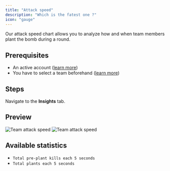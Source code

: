```yaml
---
title: "Attack speed"
description: "Which is the fatest one ?"
icon: "gauge"
---
```


Our attack speed chart allows you to analyze how and when team members plant the bomb during a round.

## Prerequisites

- An active account ([learn more](/get-started/setup))
- You have to select a team beforehand ([learn more](/core/team/root))

## Steps

Navigate to the **Insights** tab.

## Preview

<Frame>
    <img
        className="block dark:hidden"
        src="./images/attack-speed/component.png"
        alt="Team attack speed"
    />
    <img
        className="hidden dark:block"
        src="./images/attack-speed/component.png"
        alt="Team attack speed"
    />
</Frame>

## Available statistics

- `Total pre-plant kills each 5 seconds`
- `Total plants each 5 seconds`
